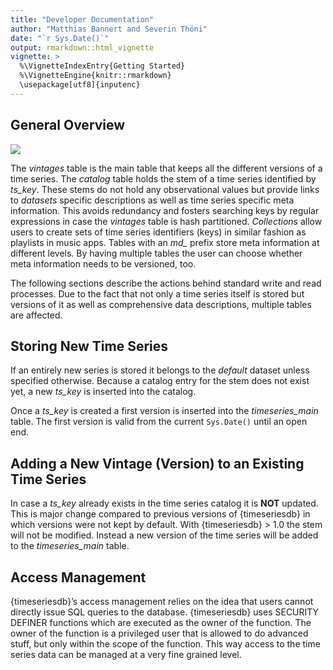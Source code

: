 ```yaml
---
title: "Developer Documentation"
author: "Matthias Bannert and Severin Thöni"
date: "`r Sys.Date()`"
output: rmarkdown::html_vignette
vignette: >
  %\VignetteIndexEntry{Getting Started}
  %\VignetteEngine{knitr::rmarkdown}
  \usepackage[utf8]{inputenc}
---
```


## General Overview


![](timeseriesdb_1_0.png)

The *vintages* table is the main table that keeps all the different versions of a time series. The *catalog* table holds the stem of a time series identified by *ts_key*. These stems do not hold any observational values but provide links to *datasets* specific descriptions as well as time series specific meta information. This avoids redundancy and fosters searching keys by regular expressions in case the *vintages* table is hash partitioned. *Collections* allow users to create sets of time series identifiers (keys) in similar fashion as playlists in music apps. Tables with an *md_* prefix store meta information at different levels. By having multiple tables the user can choose whether meta information needs to be versioned, too. 

The following sections describe the actions behind standard write and read processes. Due to the fact that not only a time series itself is stored but versions of it as well as comprehensive data descriptions, multiple tables are affected. 


## Storing New Time Series

If an entirely new series is stored it belongs to the *default* dataset unless specified otherwise. Because a catalog entry for the stem does not exist yet, a new *ts_key* is inserted into the catalog. 

Once a *ts_key* is created a first version is inserted into the *timeseries_main* table. The first version is valid from the current ```Sys.Date()``` until an open end. 

## Adding a New Vintage (Version) to an Existing Time Series

In case a *ts_key* already exists in the time series catalog it is **NOT** updated. This is major change compared to previous versions of {timeseriesdb} in which versions were not kept by default. With {timeseriesdb} > 1.0 the stem will not be modified. Instead a new version of the time series will be added to the *timeseries_main* table. 


## Access Management

{timeseriesdb}'s access management relies on the idea that users cannot 
directly issue SQL queries to the database. {timeseriesdb} uses SECURITY DEFINER
functions which are executed as the owner of the function. The owner of the function
is a privileged user that is allowed to do advanced stuff, but only within the scope
of the function. This way access to the time series data can be managed at a very
fine grained level. 














